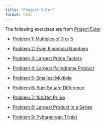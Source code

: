 ```yaml
---
title: "Project Euler"
format: html
---
```


The following exercises are from [Project Euler](https://projecteuler.net/archives){target="_blank"}

- [Problem 1: Multiples of 3 or 5](https://dejesusalcala.github.io/project_euler_1/){target="_blank"}

- [Problem 2: Even Fibonacci Numbers](https://dejesusalcala.github.io/project_euler_2/){target="_blank"}

- [Problem 3: Largest Prime Factors](https://dejesusalcala.github.io/project_euler_3/){target="_blank"}

- [Problem 4: Largest Palindrome Product](https://dejesusalcala.github.io/project_euler_4/){target="_blank"}

- [Problem 5: Smallest Multiple](https://dejesusalcala.github.io/project_euler_5/){target="_blank"}

- [Problem 6: Sum Square Difference](https://dejesusalcala.github.io/project_euler_6/){target="_blank"}

- [Problem 7: 10001st Prime](https://dejesusalcala.github.io/project_euler_7/){target="_blank"}

- [Problem 8: Largest Product in a Series](https://dejesusalcala.github.io/project_euler_8/){target="_blank"}

- [Problem 9: Pythagorean Triplet](https://dejesusalcala.github.io/project_euler_9/){target="_blank"}